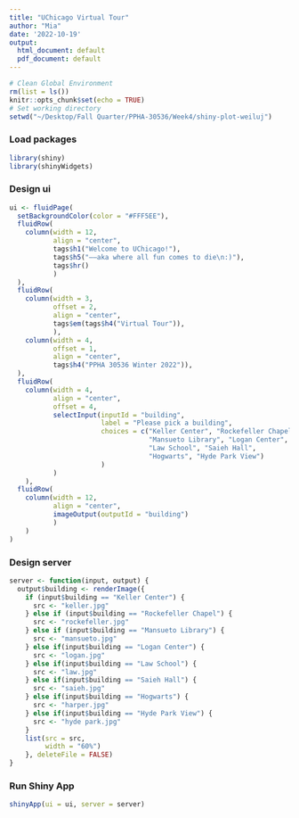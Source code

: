 ```yaml
---
title: "UChicago Virtual Tour"
author: "Mia"
date: '2022-10-19'
output:
  html_document: default
  pdf_document: default
---
```


```r
# Clean Global Environment
rm(list = ls())
knitr::opts_chunk$set(echo = TRUE)
# Set working directory
setwd("~/Desktop/Fall Quarter/PPHA-30536/Week4/shiny-plot-weiluj")
```

### Load packages
```r
library(shiny)
library(shinyWidgets)
```

### Design ui
```r
ui <- fluidPage(
  setBackgroundColor(color = "#FFF5EE"),
  fluidRow(
    column(width = 12,
           align = "center",
           tags$h1("Welcome to UChicago!"),
           tags$h5("——aka where all fun comes to die\n:)"),
           tags$hr()
           )
  ),
  fluidRow(
    column(width = 3,
           offset = 2,
           align = "center",
           tags$em(tags$h4("Virtual Tour")),
           ),
    column(width = 4,
           offset = 1,
           align = "center",
           tags$h4("PPHA 30536 Winter 2022")),
  ),
  fluidRow(
    column(width = 4,
           align = "center",
           offset = 4,
           selectInput(inputId = "building",
                       label = "Please pick a building",
                       choices = c("Keller Center", "Rockefeller Chapel",
                                   "Mansueto Library", "Logan Center",
                                   "Law School", "Saieh Hall",
                                   "Hogwarts", "Hyde Park View")
                       )
           )
    ),
  fluidRow(
    column(width = 12,
           align = "center",
           imageOutput(outputId = "building")
           )
    )
)
```

### Design server
```r
server <- function(input, output) {
  output$building <- renderImage({
    if (input$building == "Keller Center") {
      src <- "keller.jpg"
    } else if (input$building == "Rockefeller Chapel") {
      src <- "rockefeller.jpg"
    } else if (input$building == "Mansueto Library") {
      src <- "mansueto.jpg"
    } else if(input$building == "Logan Center") {
      src <- "logan.jpg"
    } else if(input$building == "Law School") {
      src <- "law.jpg"
    } else if(input$building == "Saieh Hall") {
      src <- "saieh.jpg"
    } else if(input$building == "Hogwarts") {
      src <- "harper.jpg"
    } else if(input$building == "Hyde Park View") {
      src <- "hyde park.jpg"
    }
    list(src = src,
         width = "60%")
    }, deleteFile = FALSE)
}
```

### Run Shiny App
```r
shinyApp(ui = ui, server = server)
```